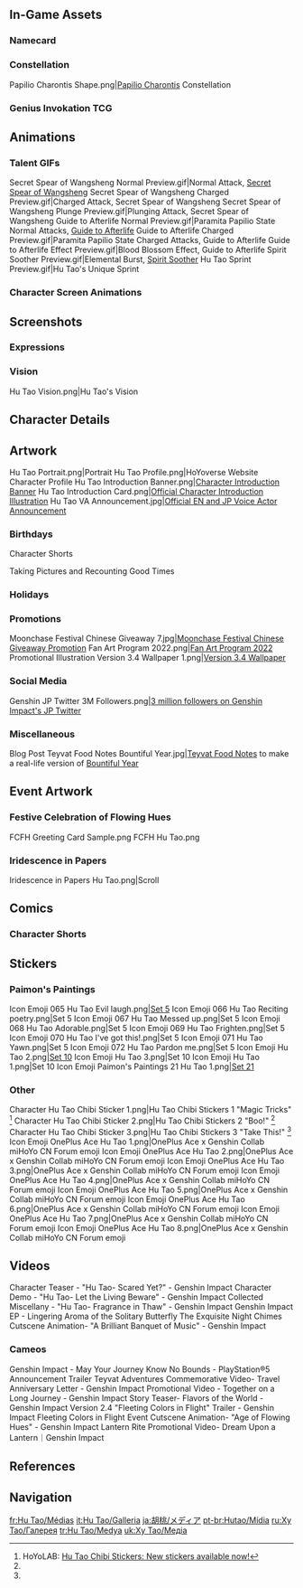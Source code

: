 {{CharacterTabs}}
{{TOC limit}}
==In-Game Assets==
{{Assets}}

===Namecard===
{{Assets/Namecard|Spirit Soother|Hu Tao}}

===Constellation===
<gallery>Papilio Charontis Shape.png|[[Papilio Charontis]] Constellation</gallery>

===Genius Invokation TCG===
{{Main|Genius Invokation TCG}}
{{Genius Invokation TCG Cards by Featured Gallery}}

==Animations==
===Talent GIFs===
<gallery>
Secret Spear of Wangsheng Normal Preview.gif|Normal Attack, [[Secret Spear of Wangsheng]]
Secret Spear of Wangsheng Charged Preview.gif|Charged Attack, Secret Spear of Wangsheng
Secret Spear of Wangsheng Plunge Preview.gif|Plunging Attack, Secret Spear of Wangsheng
Guide to Afterlife Normal Preview.gif|Paramita Papilio State Normal Attacks, [[Guide to Afterlife]]
Guide to Afterlife Charged Preview.gif|Paramita Papilio State Charged Attacks, Guide to Afterlife
Guide to Afterlife Effect Preview.gif|Blood Blossom Effect, Guide to Afterlife
Spirit Soother Preview.gif|Elemental Burst, [[Spirit Soother]]
Hu Tao Sprint Preview.gif|Hu Tao's Unique Sprint
</gallery>

===Character Screen Animations===
{{Preview/CharacterAnimations}}

==Screenshots==
===Expressions===
{{Character Expression|Hu Tao|Default|Wink|Pensive}}

===Vision===
<gallery>Hu Tao Vision.png|Hu Tao's Vision</gallery>

==Character Details==
{{Files by Character Gallery|character=Hu Tao|Character Details}}

==Artwork==
<gallery>
Hu Tao Portrait.png|Portrait
Hu Tao Profile.png|HoYoverse Website Character Profile
Hu Tao Introduction Banner.png|[https://www.hoyolab.com/article/214658 Character Introduction Banner]
Hu Tao Introduction Card.png|[https://twitter.com/GenshinImpact/status/1365511979935301640 Official Character Introduction Illustration]
Hu Tao VA Announcement.jpg|[https://twitter.com/GenshinImpact/status/1365542178211045376 Official EN and JP Voice Actor Announcement]
</gallery>

===Birthdays===
{{Files by Character Gallery|Hu Tao Birthday Artwork|character = Hu Tao|not1=Character Shorts|not2=Taking Pictures and Recounting Good Times Images}}

;Character Shorts
{{Files by Character Gallery|Hu Tao Birthday Artwork|character = Hu Tao|not1=Character Birthday Artwork|not2=Taking Pictures and Recounting Good Times Images}}

;Taking Pictures and Recounting Good Times
{{Main|Taking Pictures and Recounting Good Times/Story/Hu Tao}}
{{Files by Character Gallery|Hu Tao Birthday Artwork|character = Hu Tao|not1=Character Shorts|not2=Character Birthday Artwork}}

===Holidays===
{{Files by Character Gallery|Holiday Artwork}}

===Promotions===
<gallery>
Moonchase Festival Chinese Giveaway 7.jpg|[https://bbs.mihoyo.com/ys/article/10494424 Moonchase Festival Chinese Giveaway Promotion]
Fan Art Program 2022.png|[https://www.hoyolab.com/article/1943442 Fan Art Program 2022] Promotional Illustration <!--2022-01-15-->
Version 3.4 Wallpaper 1.png|[https://twitter.com/GenshinImpact/status/1623894603383332864 Version 3.4 Wallpaper] <!--2023-01-06-->
</gallery>

===Social Media===
<gallery>
Genshin JP Twitter 3M Followers.png|[https://twitter.com/Genshin_7/status/1627246622152458240 3 million followers on Genshin Impact's JP Twitter] <!-- 2023-02-19 -->
</gallery>

===Miscellaneous===
<gallery>
Blog Post Teyvat Food Notes Bountiful Year.jpg|[[Teyvat Food Notes]] to make a real-life version of [[Bountiful Year]]<!--2022-01-31-->
</gallery>

==Event Artwork==
===Festive Celebration of Flowing Hues===
{{Main|Festive Celebration of Flowing Hues}}
<gallery>
FCFH Greeting Card Sample.png
FCFH Hu Tao.png
</gallery>
===Iridescence in Papers===
{{Main|Iridescence in Papers}}
<gallery>
Iridescence in Papers Hu Tao.png|Scroll
</gallery>

==Comics==
===Character Shorts===
{{Files by Character Gallery|Character Shorts|character = Hu Tao|not1=Hu Tao Birthday Artwork}}

==Stickers==
===Paimon's Paintings===
{{Main|Paimon's Paintings}}
<gallery>
Icon Emoji 065 Hu Tao Evil laugh.png|[[Paimon's Paintings#Set 5|Set 5]]
Icon Emoji 066 Hu Tao Reciting poetry.png|Set 5
Icon Emoji 067 Hu Tao Messed up.png|Set 5
Icon Emoji 068 Hu Tao Adorable.png|Set 5
Icon Emoji 069 Hu Tao Frighten.png|Set 5
Icon Emoji 070 Hu Tao I've got this!.png|Set 5
Icon Emoji 071 Hu Tao Yawn.png|Set 5
Icon Emoji 072 Hu Tao Pardon me.png|Set 5
Icon Emoji Hu Tao 2.png|[[Paimon's Paintings#Set 10|Set 10]]
Icon Emoji Hu Tao 3.png|Set 10
Icon Emoji Hu Tao 1.png|Set 10
Icon Emoji Paimon's Paintings 21 Hu Tao 1.png|[[Paimon's Paintings#Set 21|Set 21]]
</gallery>

===Other===
<gallery>
Character Hu Tao Chibi Sticker 1.png|Hu Tao Chibi Stickers 1 "Magic Tricks" <ref name="Hu Tao Chibi Stickers 2021-11-31">HoYoLAB: [https://www.hoyolab.com/article/1321402 Hu Tao Chibi Stickers: New stickers available now!]</ref>
Character Hu Tao Chibi Sticker 2.png|Hu Tao Chibi Stickers 2 "Boo!" <ref name="Hu Tao Chibi Stickers 2021-11-31" />
Character Hu Tao Chibi Sticker 3.png|Hu Tao Chibi Stickers 3 "Take This!" <ref name="Hu Tao Chibi Stickers 2021-11-31" />
Icon Emoji OnePlus Ace Hu Tao 1.png|OnePlus Ace x Genshin Collab miHoYo CN Forum emoji
Icon Emoji OnePlus Ace Hu Tao 2.png|OnePlus Ace x Genshin Collab miHoYo CN Forum emoji
Icon Emoji OnePlus Ace Hu Tao 3.png|OnePlus Ace x Genshin Collab miHoYo CN Forum emoji
Icon Emoji OnePlus Ace Hu Tao 4.png|OnePlus Ace x Genshin Collab miHoYo CN Forum emoji
Icon Emoji OnePlus Ace Hu Tao 5.png|OnePlus Ace x Genshin Collab miHoYo CN Forum emoji
Icon Emoji OnePlus Ace Hu Tao 6.png|OnePlus Ace x Genshin Collab miHoYo CN Forum emoji
Icon Emoji OnePlus Ace Hu Tao 7.png|OnePlus Ace x Genshin Collab miHoYo CN Forum emoji
Icon Emoji OnePlus Ace Hu Tao 8.png|OnePlus Ace x Genshin Collab miHoYo CN Forum emoji
</gallery>

==Videos==
<gallery>
Character Teaser - "Hu Tao- Scared Yet?" - Genshin Impact
Character Demo - "Hu Tao- Let the Living Beware" - Genshin Impact
Collected Miscellany - "Hu Tao- Fragrance in Thaw" - Genshin Impact
Genshin Impact EP - Lingering Aroma of the Solitary Butterfly
The Exquisite Night Chimes Cutscene Animation- "A Brilliant Banquet of Music" - Genshin Impact
</gallery>

===Cameos===
<gallery>
Genshin Impact - May Your Journey Know No Bounds - PlayStation®5 Announcement Trailer
Teyvat Adventures Commemorative Video- Travel Anniversary Letter - Genshin Impact
Promotional Video - Together on a Long Journey - Genshin Impact
Story Teaser- Flavors of the World - Genshin Impact
Version 2.4 "Fleeting Colors in Flight" Trailer - Genshin Impact
Fleeting Colors in Flight Event Cutscene Animation- "Age of Flowing Hues" - Genshin Impact
Lantern Rite Promotional Video- Dream Upon a Lantern｜Genshin Impact
</gallery>

==References==
{{Reflist}}

==Navigation==
{{Character Navbox|link type=media}}

[[fr:Hu Tao/Médias]]
[[it:Hu Tao/Galleria]]
[[ja:胡桃/メディア]]
[[pt-br:Hutao/Mídia]]
[[ru:Ху Тао/Галерея]]
[[tr:Hu Tao/Medya]]
[[uk:Ху Тао/Медіа]]